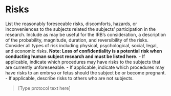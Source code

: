 # Risks

::: {.instr_box}

List the reasonably foreseeable risks, discomforts, hazards, or inconveniences to the subjects related the subjects' participation in the research. Include as may be useful for the IRB's consideration, a description of the probability, magnitude, duration, and reversibility of the risks.
Consider all types of risk including physical, psychological, social, legal, and economic risks.
**Note: Loss of confidentiality is a potential risk when conducting human subject research and must be listed here.**
-   If applicable, indicate which procedures may have risks to the
subjects that are currently unforeseeable.
-   If applicable, indicate which procedures may have risks to an embryo
or fetus should the subject be or become pregnant.
-   If applicable, describe risks to others who are not subjects.

:::

> [Type protocol text here]
